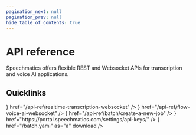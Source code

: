 ```yaml
---
pagination_next: null
pagination_prev: null
hide_table_of_contents: true
---
```


# API reference

Speechmatics offers flexible REST and Websocket APIs for transcription and voice AI applications.

## Quicklinks

<Grid columns="2" gap="3">
  <LinkCard
    title="Real-time transcription via websocket"
    icon={<ArrowUpDown/>}
    href="/api-ref/realtime-transcription-websocket"
  />
  <LinkCard
  title="Flow Voice AI over websocket"
  icon={<BotMessageSquare/>}
  href="/api-ref/flow-voice-ai-websocket"
  />
  <LinkCard
    title="Create a transcription job by API"
    icon={<CloudUpload/>}
    href="/api-ref/batch/create-a-new-job"
  />
  <LinkCard
    title="Get an API key"
    icon={<LockKeyholeOpen/>}
    href="https://portal.speechmatics.com/settings/api-keys/"
  />
  <LinkCard
    title="Download the Batch transcription API spec"
    icon={<FileDown/>}
    href="/batch.yaml"
    as="a"
    download
  />
</Grid>